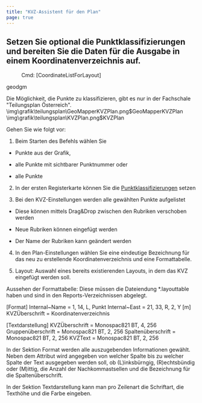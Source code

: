 ```yaml
---
title: "KVZ-Assistent für den Plan"
page: true
---
```

## Setzen Sie optional die Punktklassifizierungen und bereiten Sie die Daten f&#252;r die Ausgabe in einem Koordinatenverzeichnis auf.
<GeoDesigner> 
<Menu> Cmd: [CoordinateListForLayout] </Menu> 

 <Placeholder>geodgm</Placeholder> 
 </GeoDesigner>

<Warning>
Die M&#246;glichkeit, die Punkte zu klassifizieren, gibt es nur in der Fachschale &quot;Teilungsplan &#214;sterreich&quot;.
</Warning>


<GeoMapper>
<Image>\img\grafik\teilungsplan\GeoMapperKVZPlan.png$GeoMapperKVZPlan</Image>
</GeoMapper>
<GeoDesigner>
<Image>\img\grafik\teilungsplan\KVZPlan.png$KVZPlan</Image>
</GeoDesigner>


Gehen Sie wie folgt vor:

1. Beim Starten des Befehls w&#228;hlen Sie

- Punkte aus der Grafik,

- alle Punkte mit sichtbarer Punktnummer oder

- alle Punkte



2.  In der ersten Registerkarte k&#246;nnen Sie die 
[Punktklassifizierungen](../teilungsplan/punktklassifizierungsetzen)
 setzen

3.  Bei den KVZ-Einstellungen werden alle gew&#228;hlten Punkte aufgelistet

-  Diese k&#246;nnen mittels Drag&amp;Drop zwischen den Rubriken verschoben werden

-  Neue Rubriken k&#246;nnen  eingef&#252;gt werden

-  Der Name der Rubriken kann ge&#228;ndert werden



4.  In den Plan-Einstellungen w&#228;hlen Sie eine eindeutige Bezeichnung f&#252;r das neu zu erstellende Koordinatenverzeichnis und eine Formattabelle.


<GeoDesigner>

5.  Layout: Auswahl eines bereits existierenden Layouts, in dem das KVZ eingef&#252;gt werden soll.



</GeoDesigner>



Aussehen der Formattabelle:
Diese m&#252;ssen die Dateiendung *.layouttable haben und sind in den Reports-Verzeichnissen abgelegt.

 <Italic> [Format] </Italic> 
Internal~Name =  1, 14, L, Punkt
Internal~East = 21, 33, R, 2, Y [m]
KVZ&#220;berschrift = Koordinatenverzeichnis

[Textdarstellung]
KVZ&#220;berschrift = Monospac821 BT, 4, 256
Gruppen&#252;berschrift = Monospac821 BT, 2, 256
Spalten&#252;berschrift = Monospac821 BT, 2, 256
KVZText = Monospac821 BT, 2, 256 

In der Sektion Format werden alle auszugebenden Informationen gew&#228;hlt. Neben dem Attribut wird angegeben von welcher Spalte bis zu welcher Spalte der Text ausgegeben werden soll, ob (L)inksb&#252;rngig, (R)echtsb&#252;ndig oder (M)ittig, die Anzahl der Nachkommastsellen und die Bezeichnung f&#252;r die Spalten&#252;berschrift.

In der Sektion Textdarstellung kann man pro Zeilenart die Schriftart, die Texth&#246;he und die Farbe eingeben.